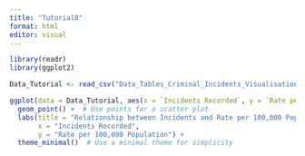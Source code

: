 ```yaml
---
title: "Tutorial8"
format: html
editor: visual
---
```


```r
library(readr)
library(ggplot2)
```

```r
Data_Tutorial <- read_csv("Data_Tables_Criminal_Incidents_Visualisation_Year_Ending_December_2019.csv")
```

```r
ggplot(data = Data_Tutorial, aes(x = `Incidents Recorded`, y = `Rate per 100,000 population`, color = `Offence Division`)) +
  geom_point() +  # Use points for a scatter plot
  labs(title = "Relationship between Incidents and Rate per 100,000 Population",
       x = "Incidents Recorded",
       y = "Rate per 100,000 Population") +
  theme_minimal()  # Use a minimal theme for simplicity

```

